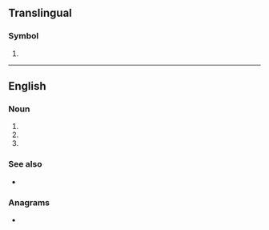 {{also|py|.py|py-|py.}}
==Translingual==

===Symbol===
{{mul-symbol}}

# {{ISO 3166|1|2|Paraguay}}

----

==English==

===Noun===
{{en-noun}}

# {{initialism of|en|pack-year}}
# {{initialism of|en|person-year}}
# {{initialism of|en|pinyin}}

===See also===
* {{l|en|py}}

===Anagrams===
* {{anagrams|en|a=py|YP|Yp|yp}}